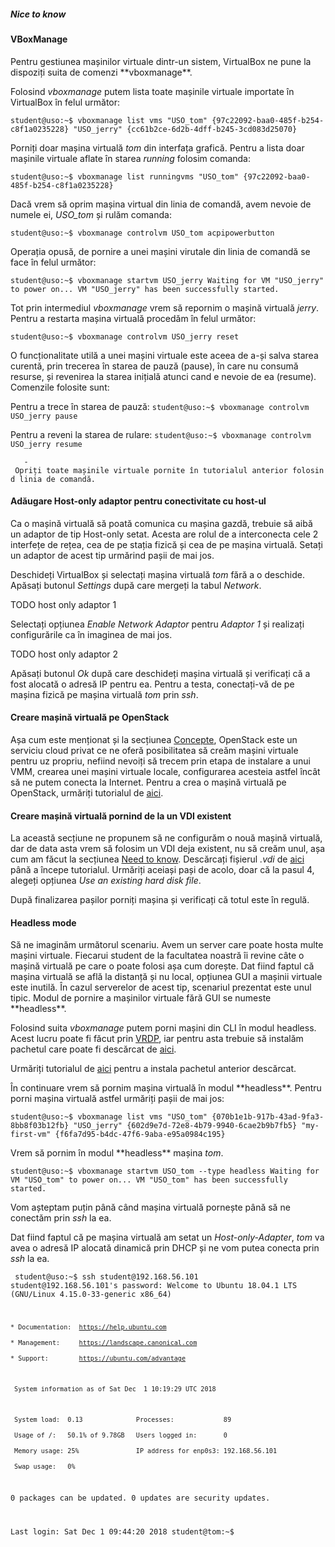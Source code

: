 ===== Nice to know =====

==== VBoxManage ====

Pentru gestiunea mașinilor virtuale dintr-un sistem, VirtualBox ne pune la dispoziți suita de comenzi **vboxmanage**.

Folosind ''vboxmanage'' putem lista toate mașinile virtuale importate în VirtualBox în felul următor:

<code bash>
student@uso:~$ vboxmanage list vms 
"USO_tom" {97c22092-baa0-485f-b254-c8f1a0235228}
"USO_jerry" {cc61b2ce-6d2b-4dff-b245-3cd083d25070}
</code>

Porniți doar mașina virtuală ''tom'' din interfața grafică. Pentru a lista doar mașinile virtuale aflate în starea ''running'' folosim comanda:

<code bash>
student@uso:~$ vboxmanage list runningvms 
"USO_tom" {97c22092-baa0-485f-b254-c8f1a0235228}
</code>

Dacă vrem să oprim mașina virtual din linia de comandă, avem nevoie de numele ei, ''USO_tom'' și rulăm comanda:

<code bash>
student@uso:~$ vboxmanage controlvm USO_tom acpipowerbutton 
</code>

Operația opusă, de pornire a unei mașini virutale din linia de comandă se face în felul următor:

<code bash>
student@uso:~$ vboxmanage startvm USO_jerry
Waiting for VM "USO_jerry" to power on...
VM "USO_jerry" has been successfully started.
</code>

Tot prin intermediul ''vboxmanage'' vrem să repornim o mașină virtuală ''jerry''. Pentru a restarta mașina virtuală procedăm în felul 
următor:

<code bash>
student@uso:~$ vboxmanage controlvm USO_jerry reset 
</code>

O funcționalitate utilă a unei mașini virtuale este aceea de a-și salva starea curentă, prin trecerea în starea de pauză (pause), 
în care nu consumă resurse, și revenirea la starea inițială atunci cand e nevoie de ea (resume). Comenzile folosite sunt:

Pentru a trece în starea de pauză:
<code bash>
student@uso:~$ vboxmanage controlvm USO_jerry pause 
</code>

Pentru a reveni la starea de rulare:
<code bash>
student@uso:~$ vboxmanage controlvm USO_jerry resume 
</code>

    - Opriți toate mașinile virtuale pornite în tutorialul anterior folosind linia de comandă.

==== Adăugare Host-only adaptor pentru conectivitate cu host-ul ====

Ca o mașină virtuală să poată comunica cu mașina gazdă, trebuie să aibă un adaptor de tip Host-only setat. Acesta are rolul de a 
interconecta cele 2 interfețe de rețea, cea de pe stația fizică și cea de pe mașina virtuală. Setați un adaptor de acest tip urmărind 
pașii de mai jos.

Deschideți VirtualBox și selectați mașina virtuală ''tom'' fără a o deschide. Apăsați butonul ''Settings'' după care mergeți la tabul 
''Network''. 

TODO host only adaptor 1

Selectați opțiunea ''Enable Network Adaptor'' pentru ''Adaptor 1'' și realizați configurările ca în imaginea de mai jos.

TODO host only adaptor 2

Apăsați butonul ''Ok'' după care deschideți mașina virtuală și verificați că a fost alocată o adresă IP pentru ea. Pentru a testa, 
conectați-vă de pe mașina fizică pe mașina virtuală ''tom'' prin ''ssh''.

==== Creare mașină virtuală pe OpenStack ====

Așa cum este menționat și la secțiunea [[|Concepte]], OpenStack este un serviciu cloud privat ce ne oferă posibilitatea să creăm 
mașini virtuale pentru uz propriu, nefiind nevoiți să trecem prin etapa de instalare a unui VMM, crearea unei mașini virtuale locale, 
configurarea acesteia astfel încât să ne putem conecta la Internet. Pentru a crea o mașină virtuală pe OpenStack, urmăriți tutorialul 
de [[|aici]].

==== Creare mașină virtuală pornind de la un VDI existent ====

La această secțiune ne propunem să ne configurăm o nouă mașină virtuală, dar de data asta vrem să folosim un VDI deja existent, nu să 
creăm unul, așa cum am făcut la secțiunea [[|Need to know]]. Descărcați fișierul ''.vdi'' de [[|aici]] până a începe tutorialul.
Urmăriți aceiași pași de acolo, doar că la pasul 4, alegeți opțiunea ''Use an existing hard disk file''.

După finalizarea pașilor porniți mașina și verificați că totul este în regulă.

==== Headless mode ====

Să ne imaginăm următorul scenariu. Avem un server care poate hosta multe mașini virtuale. Fiecarui student de la facultatea noastră 
îi revine câte o mașină virtuală pe care o poate folosi așa cum dorește. Dat fiind faptul că mașina virtuală se află la distanță și 
nu local, opțiunea GUI a mașinii virtuale este inutilă. În cazul serverelor de acest tip, scenariul prezentat este unul tipic. Modul de 
pornire a mașinilor virtuale fără GUI se numeste **headless**. 

Folosind suita ''vboxmanage'' putem porni mașini din CLI în modul headless. Acest lucru poate fi făcut prin [[https://www.virtualbox.org/manual/ch07.html#idp8971072|VRDP]], 
iar pentru asta trebuie să instalăm pachetul care poate fi descărcat de [[https://download.virtualbox.org/virtualbox/5.2.22/Oracle_VM_VirtualBox_Extension_Pack-5.2.22.vbox-extpack|aici]].

Urmăriți tutorialul de [[https://www.thomas-krenn.com/en/wiki/Headless_Mode_for_Virtual_Machines_of_VirtualBox#Starting_and_Connecting_to_the_Wirtual_Machine|aici]] pentru a 
instala pachetul anterior descărcat.

În continuare vrem să pornim mașina virtuală în modul **headless**. Pentru porni mașina virtuală astfel urmăriți pașii de mai jos:

<code bash>
student@uso:~$ vboxmanage list vms
"USO_tom" {070b1e1b-917b-43ad-9fa3-8bb8f03b12fb}
"USO_jerry" {602d9e7d-72e8-4b79-9940-6cae2b9b7fb5}
"my-first-vm" {f6fa7d95-b4dc-47f6-9aba-e95a0984c195}
</code>

Vrem să pornim în modul **headless** mașina ''tom''.

<code bash>
student@uso:~$ vboxmanage startvm USO_tom --type headless
Waiting for VM "USO_tom" to power on...
VM "USO_tom" has been successfully started.
</code>

<note>
Vom așteptam puțin până când mașina virtuală pornește până să ne conectăm prin ''ssh'' la ea.
</note>

Dat fiind faptul că pe mașina virtuală am setat un ''Host-only-Adapter'', ''tom'' va avea o adresă IP alocată dinamică prin DHCP și ne 
vom putea conecta prin ''ssh'' la ea.

<code bash>
student@uso:~$ ssh student@192.168.56.101
student@192.168.56.101's password: 
Welcome to Ubuntu 18.04.1 LTS (GNU/Linux 4.15.0-33-generic x86_64)

 * Documentation:  https://help.ubuntu.com
 * Management:     https://landscape.canonical.com
 * Support:        https://ubuntu.com/advantage

  System information as of Sat Dec  1 10:19:29 UTC 2018

  System load:  0.13              Processes:             89
  Usage of /:   50.1% of 9.78GB   Users logged in:       0
  Memory usage: 25%               IP address for enp0s3: 192.168.56.101
  Swap usage:   0%


0 packages can be updated.
0 updates are security updates.


Last login: Sat Dec  1 09:44:20 2018
student@tom:~$ 
</code>
